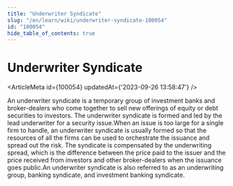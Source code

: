 ```yaml
---
title: "Underwriter Syndicate"
slug: "/en/learn/wiki/underwriter-syndicate-100054"
id: "100054"
hide_table_of_contents: true
---
```



# Underwriter Syndicate

<ArticleMeta id={100054} updatedAt={'2023-09-26 13:58:47'} />
<div className='border-solid border-b border-t-0 my-4 border-[var(--ifm-color-gray-300)]' />

An underwriter syndicate is a temporary group of investment banks and broker-dealers who come together to sell new offerings of equity or debt securities to investors. The underwriter syndicate is formed and led by the lead underwriter for a security issue.When an issue is too large for a single firm to handle, an underwriter syndicate is usually formed so that the resources of all the firms can be used to orchestrate the issuance and spread out the risk. The syndicate is compensated by the underwriting spread, which is the difference between the price paid to the issuer and the price received from investors and other broker-dealers when the issuance goes public.An underwriter syndicate is also referred to as an underwriting group, banking syndicate, and investment banking syndicate.
